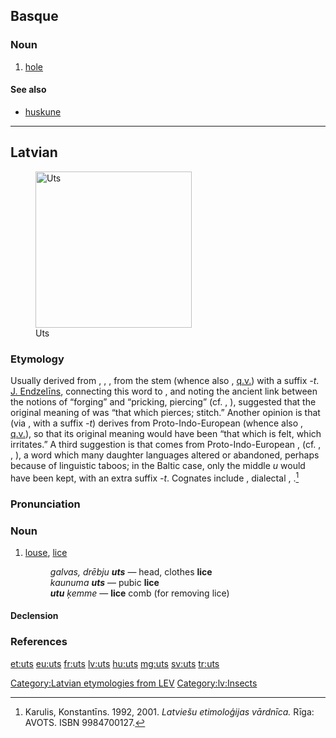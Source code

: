 ==Basque==

===Noun===
{{eu-noun}}

# [[hole]]

====See also====
* [[huskune]]

----

==Latvian==
[[File:Louse (PSF).png|thumb|250px|Uts]]

===Etymology===
Usually derived from {{etyl|ine-pro|lv}} {{recons|wēt-|lang=ine-pro}}, {{recons|wet-|lang=ine-pro}}, {{recons|ut-|lang=ine-pro}}, from the stem {{recons|wē-||to blow|lang=ine-pro}}(whence also {{etyl|la|-}} {{term|vējš||wind|lang=lv}}, [[q.v.]]) with a suffix ''-t''. [[w:lv:Jānis Endzelīns|J. Endzelīns]], connecting this word to {{etyl|prg|-}} {{term|wutris||blacksmith|lang=prg}}, and noting the ancient link between the notions of “forging” and “pricking, piercing” (cf. {{etyl|lv|-}} {{term|kalt||to forge|lang=lv}}, {{etyl|ru|-}} {{term|колоть||to pierce|tr=kolót'|lang=ru}}), suggested that the original meaning of {{term|uts|lang=lv}} was “that which pierces; stitch.” Another opinion is that {{term|uts|lang=lv}} (via {{recons|wet-}}, with a suffix ''-t'') derives from Proto-Indo-European {{recons|eu-||to feel|lang=ine-pro}} (whence also {{etyl|la|-}} {{term|just||to feel|lang=lv}}, [[q.v.]]), so that its original meaning would have been “that which is felt, which irritates.” A third suggestion is that {{term|uts|lang=lv}} comes from Proto-Indo-European {{recons|lus|lang=ine-pro}}, {{recons|luH||louse|lang=ine-pro}} (cf. {{etyl|lt|-}} {{term|liulė|liũlė|lang=lv}}, {{etyl|de|-}} {{term|Laus|lang=de}}, {{etyl|en|-}} {{term|louse|lang=en}}), a word which many daughter languages altered or abandoned, perhaps because of linguistic taboos; in the Baltic case, only the middle ''u'' would have been kept, with an extra suffix ''-t''. Cognates include {{etyl|lt|-}} {{term|utėlė̃|utėlė|lang=lt}}, dialectal {{term|utė|utė̃|lang=lt}}, {{term|utis|utìs|lang=lt}}.<ref>Karulis, Konstantīns. 1992, 2001. ''Latviešu etimoloģijas vārdnīca.'' Rīga: AVOTS. ISBN 9984700127.</ref>

===Pronunciation===
{{rfpa|lang=lv}}

===Noun===
{{lv-noun|f|6th}}

# [[louse]], [[lice]] {{gloss|many [[species]] of [[small]] [[insect]] [[parasite]]s, all in the order ''Phthiraptera''}}
#: ''galvas, drēbju '''uts''''' — head, clothes '''lice'''
#: ''kaunuma '''uts''''' — pubic '''lice'''
#: '''''utu''' ķemme'' — '''lice''' comb (for removing lice)

====Declension====
{{lv-decl-noun|u|s|6th||t|t}}

===References===
<references />

[[Category:Latvian etymologies from LEV]]
[[Category:lv:Insects]]

[[et:uts]]
[[eu:uts]]
[[fr:uts]]
[[lv:uts]]
[[hu:uts]]
[[mg:uts]]
[[sv:uts]]
[[tr:uts]]